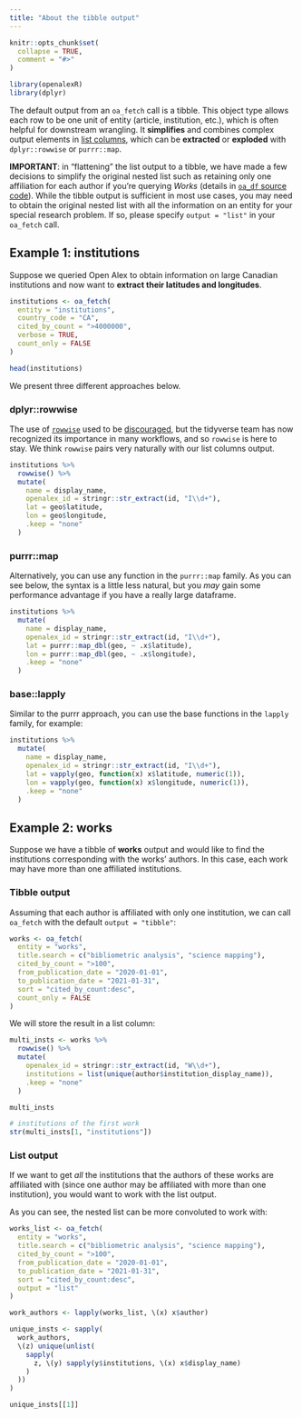 ```yaml
---
title: "About the tibble output"
---
```


```r
knitr::opts_chunk$set(
  collapse = TRUE,
  comment = "#>"
)
```

```r
library(openalexR)
library(dplyr)
```

The default output from an `oa_fetch` call is a tibble.
This object type allows each row to be one unit of entity (article, institution, etc.), which is often helpful for downstream wrangling.
It **simplifies** and combines complex output elements in [list columns](https://dcl-prog.stanford.edu/list-columns.html), which can be **extracted** or **exploded** with `dplyr::rowwise` or `purrr::map`.

**IMPORTANT**: in "flattening" the list output to a tibble, we have made a few decisions to simplify the original nested list such as retaining only one affiliation for each author if you're querying *Works* (details in [`oa_df` source code](https://github.com/massimoaria/openalexR/blob/main/R/oa2df.R)).
While the tibble output is sufficient in most use cases, you may need to obtain the original nested list with all the information on an entity for your special research problem.
If so, please specify `output = "list"` in your `oa_fetch` call.

## Example 1: institutions

Suppose we queried Open Alex to obtain information on large Canadian institutions and now want to **extract their latitudes and longitudes**.

```r
institutions <- oa_fetch(
  entity = "institutions",
  country_code = "CA",
  cited_by_count = ">4000000",
  verbose = TRUE,
  count_only = FALSE
)

head(institutions)
```

We present three different approaches below.

### dplyr::rowwise

The use of [`rowwise`](https://dplyr.tidyverse.org/articles/rowwise.html) used to be [discouraged](https://community.rstudio.com/t/dplyr-alternatives-to-rowwise/8071), but the tidyverse team has now recognized its importance in many workflows, and so `rowwise` is here to stay.
We think `rowwise` pairs very naturally with our list columns output.

```r
institutions %>%
  rowwise() %>%
  mutate(
    name = display_name,
    openalex_id = stringr::str_extract(id, "I\\d+"),
    lat = geo$latitude,
    lon = geo$longitude,
    .keep = "none"
  )
```

### purrr::map

Alternatively, you can use any function in the `purrr::map` family.
As you can see below, the syntax is a little less natural, but you *may* gain some performance advantage if you have a really large dataframe.

```r
institutions %>%
  mutate(
    name = display_name,
    openalex_id = stringr::str_extract(id, "I\\d+"),
    lat = purrr::map_dbl(geo, ~ .x$latitude),
    lon = purrr::map_dbl(geo, ~ .x$longitude),
    .keep = "none"
  )
```

### base::lapply

Similar to the purrr approach, you can use the base functions in the `lapply` family, for example:

```r
institutions %>%
  mutate(
    name = display_name,
    openalex_id = stringr::str_extract(id, "I\\d+"),
    lat = vapply(geo, function(x) x$latitude, numeric(1)),
    lon = vapply(geo, function(x) x$longitude, numeric(1)),
    .keep = "none"
  )
```

## Example 2: works

Suppose we have a tibble of **works** output and would like to find the institutions corresponding with the works' authors.
In this case, each work may have more than one affiliated institutions.

### Tibble output

Assuming that each author is affiliated with only one institution, we can call `oa_fetch` with the default `output = "tibble"`:

```r
works <- oa_fetch(
  entity = "works",
  title.search = c("bibliometric analysis", "science mapping"),
  cited_by_count = ">100",
  from_publication_date = "2020-01-01",
  to_publication_date = "2021-01-31",
  sort = "cited_by_count:desc",
  count_only = FALSE
)
```

We will store the result in a list column:

```r
multi_insts <- works %>%
  rowwise() %>%
  mutate(
    openalex_id = stringr::str_extract(id, "W\\d+"),
    institutions = list(unique(author$institution_display_name)),
    .keep = "none"
  )

multi_insts

# institutions of the first work
str(multi_insts[1, "institutions"])
```

### List output

If we want to get *all* the institutions that the authors of these works are affiliated with (since one author may be affiliated with more than one institution), you would want to work with the list output.

As you can see, the nested list can be more convoluted to work with:

```r
works_list <- oa_fetch(
  entity = "works",
  title.search = c("bibliometric analysis", "science mapping"),
  cited_by_count = ">100",
  from_publication_date = "2020-01-01",
  to_publication_date = "2021-01-31",
  sort = "cited_by_count:desc",
  output = "list"
)

work_authors <- lapply(works_list, \(x) x$author)

unique_insts <- sapply(
  work_authors,
  \(z) unique(unlist(
    sapply(
      z, \(y) sapply(y$institutions, \(x) x$display_name)
    )
  ))
)

unique_insts[[1]]
```
